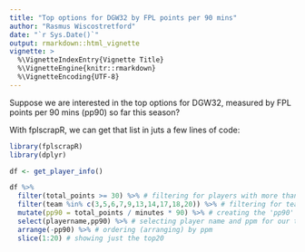 ```yaml
---
title: "Top options for DGW32 by FPL points per 90 mins"
author: "Rasmus Wiscostretford"
date: "`r Sys.Date()`"
output: rmarkdown::html_vignette
vignette: >
  %\VignetteIndexEntry{Vignette Title}
  %\VignetteEngine{knitr::rmarkdown}
  %\VignetteEncoding{UTF-8}
---
```


Suppose we are interested in the top options for DGW32, measured by FPL points per 90 mins (pp90) so far this season?

With fplscrapR, we can get that list in juts a few lines of code:

```r
library(fplscrapR)
library(dplyr)
```

```r
df <- get_player_info()

df %>% 
  filter(total_points >= 30) %>% # filtering for players with more than 30 points scored
  filter(team %in% c(3,5,6,7,9,13,14,17,18,20)) %>% # filtering for teams with a DGW in GW32 
  mutate(pp90 = total_points / minutes * 90) %>% # creating the 'pp90' variable
  select(playername,pp90) %>% # selecting player name and ppm for our table
  arrange(-pp90) %>% # ordering (arranging) by ppm
  slice(1:20) # showing just the top20
```
